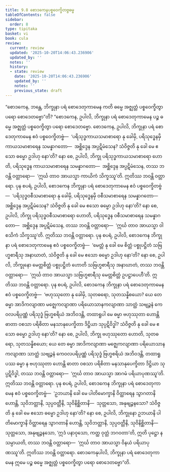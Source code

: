 ```yaml
---
title: 9.8 စောဒကေနပစ္စဝေက္ခိတဗ္ဗဓမ္မ
tableOfContents: false
sidebar:
  order: 8
type: tipitaka
basket: vi
book: cula
review:
  current: review
  updated: '2025-10-20T14:06:43.236906'
  updated_by: ''
  notes: ''
  history:
  - state: review
    date: '2025-10-20T14:06:43.236906'
    updated_by: ''
    notes: ''
    previous_state: draft
---
```



<DynamicBreadcrumb />


<ReviewStatus review={frontmatter.review} showDetails={true} />

<HypothesisAnnotation frontmatter={frontmatter} />

<Division number="399" book="cula" e="ch" v="4" p="436">

<Paragraph number="1929" book="cula">
“စောဒကေန, ဘန္တေ, ဘိက္ခုနာ ပရံ စောဒေတုကာမေန ကတိ ဓမ္မေ အဇ္ဈတ္တံ ပစ္စဝေက္ခိတွာ ပရော စောဒေတဗ္ဗော”တိ? “စောဒကေန, ဥပါလိ, ဘိက္ခုနာ ပရံ စောဒေတုကာမေန ပဉ္စ ဓမ္မေ အဇ္ဈတ္တံ ပစ္စဝေက္ခိတွာ ပရော စောဒေတဗ္ဗော.
</Paragraph>

<Paragraph number="1930" book="cula">
စောဒကေန, ဥပါလိ, ဘိက္ခုနာ ပရံ စောဒေတုကာမေန ဧဝံ ပစ္စဝေက္ခိတဗ္ဗံ—  ‘ပရိသုဒ္ဓကာယသမာစာရော နု ခေါမှိ, ပရိသုဒ္ဓေနမှိ ကာယသမာစာရေန သမန္နာဂတော—  အစ္ဆိဒ္ဒေန အပ္ပဋိမံသေန? သံဝိဇ္ဇတိ နု ခေါ မေ ဧသော ဓမ္မော ဥဒါဟု နော’တိ? နော စေ, ဥပါလိ, ဘိက္ခု ပရိသုဒ္ဓကာယသမာစာရော ဟောတိ, ပရိသုဒ္ဓေန ကာယသမာစာရေန သမန္နာဂတော—  အစ္ဆိဒ္ဒေန အပ္ပဋိမံသေန, တဿ ဘဝန္တိ ဝတ္တာရော—  ‘ဣင်္ဃ တာဝ အာယသ္မာ ကာယိကံ သိက္ခဿူ’တိ. ဣတိဿ ဘဝန္တိ ဝတ္တာရော.
</Paragraph>

<Paragraph number="1931" book="cula">
ပုန စပရံ, ဥပါလိ, စောဒကေန ဘိက္ခုနာ ပရံ စောဒေတုကာမေန ဧဝံ ပစ္စဝေက္ခိတဗ္ဗံ—  ‘ပရိသုဒ္ဓဝစီသမာစာရော နု ခေါမှိ, ပရိသုဒ္ဓေနမှိ ဝစီသမာစာရေန သမန္နာဂတော—  အစ္ဆိဒ္ဒေန အပ္ပဋိမံသေန? သံဝိဇ္ဇတိ နု ခေါ မေ ဧသော ဓမ္မော ဥဒါဟု နော’တိ? နော စေ, ဥပါလိ, ဘိက္ခု ပရိသုဒ္ဓဝစီသမာစာရော ဟောတိ, ပရိသုဒ္ဓေန ဝစီသမာစာရေန သမန္နာဂတော—  အစ္ဆိဒ္ဒေန အပ္ပဋိမံသေန, တဿ ဘဝန္တိ ဝတ္တာရော—  ‘ဣင်္ဃ တာဝ အာယသ္မာ ဝါစသိကံ သိက္ခဿူ’တိ. ဣတိဿ ဘဝန္တိ ဝတ္တာရော.
</Paragraph>

<Paragraph number="1932" book="cula">
ပုန စပရံ, ဥပါလိ, စောဒကေန ဘိက္ခုနာ ပရံ စောဒေတုကာမေန ဧဝံ ပစ္စဝေက္ခိတဗ္ဗံ—  ‘မေတ္တံ နု ခေါ မေ စိတ္တံ ပစ္စုပဋ္ဌိတံ သဗြဟ္မစာရီသု အနာဃာတံ, သံဝိဇ္ဇတိ နု ခေါ မေ ဧသော ဓမ္မော ဥဒါဟု နော’တိ? နော စေ, ဥပါလိ, ဘိက္ခုနော မေတ္တစိတ္တံ ပစ္စုပဋ္ဌိတံ ဟောတိ သဗြဟ္မစာရီသု အနာဃာတံ, တဿ ဘဝန္တိ ဝတ္တာရော—  ‘ဣင်္ဃ တာဝ အာယသ္မာ သဗြဟ္မစာရီသု မေတ္တစိတ္တံ ဥပဋ္ဌာပေဟီ’တိ. ဣတိဿ ဘဝန္တိ ဝတ္တာရော.
</Paragraph>

<Paragraph number="1933" book="cula">
ပုန စပရံ, ဥပါလိ, စောဒကေန ဘိက္ခုနာ ပရံ စောဒေတုကာမေန ဧဝံ ပစ္စဝေက္ခိတဗ္ဗံ—  ‘ဗဟုဿုတော နု ခေါမှိ, သုတဓရော, သုတသန္နိစယော? ယေ တေ ဓမ္မာ အာဒိကလျာဏာ မဇ္ဈေကလျာဏာ ပရိယောသာနကလျာဏာ သာတ္ထံ သဗျဉ္ဇနံ ကေဝလပရိပုဏ္ဏံ ပရိသုဒ္ဓံ ဗြဟ္မစရိယံ အဘိဝဒန္တိ, တထာရူပါ မေ ဓမ္မာ ဗဟုဿုတာ ဟောန္တိ ဓာတာ ဝစသာ ပရိစိတာ မနသာနုပေက္ခိတာ ဒိဋ္ဌိယာ သုပ္ပဋိဝိဒ္ဓါ? သံဝိဇ္ဇတိ နု ခေါ မေ ဧသော ဓမ္မော ဥဒါဟု နော’တိ? နော စေ, ဥပါလိ, ဘိက္ခု ဗဟုဿုတော ဟောတိ, သုတဓရော, သုတသန္နိစယော; ယေ တေ ဓမ္မာ အာဒိကလျာဏာ မဇ္ဈေကလျာဏာ ပရိယောသာနကလျာဏာ သာတ္ထံ သဗျဉ္ဇနံ ကေဝလပရိပုဏ္ဏံ ပရိသုဒ္ဓံ ဗြဟ္မစရိယံ အဘိဝဒန္တိ, တထာရူပဿ ဓမ္မာ န ဗဟုဿုတာ ဟောန္တိ ဓာတာ ဝစသာ ပရိစိတာ မနသာနုပေက္ခိတာ ဒိဋ္ဌိယာ သုပ္ပဋိဝိဒ္ဓါ, တဿ ဘဝန္တိ ဝတ္တာရော—  ‘ဣင်္ဃ တာဝ အာယသ္မာ အာဂမံ ပရိယာပုဏဿူ’တိ. ဣတိဿ ဘဝန္တိ ဝတ္တာရော.
</Paragraph>

<Paragraph number="1934" book="cula">
ပုန စပရံ, ဥပါလိ, စောဒကေန ဘိက္ခုနာ ပရံ စောဒေတုကာမေန ဧဝံ ပစ္စဝေက္ခိတဗ္ဗံ—  ‘ဥဘယာနိ ခေါ မေ ပါတိမောက္ခာနိ ဝိတ္ထာရေန သွာဂတာနိ ဟောန္တိ, သုဝိဘတ္တာနိ, သုပ္ပဝတ္တီနိ, သုဝိနိစ္ဆိတာနိ—  သုတ္တသော, အနုဗျဉ္ဇနသော? သံဝိဇ္ဇတိ နု ခေါ မေ ဧသော ဓမ္မော ဥဒါဟု နော’တိ? နော စေ, ဥပါလိ, ဘိက္ခုနော ဥဘယာနိ ပါတိမောက္ခာနိ ဝိတ္ထာရေန သွာဂတာနိ ဟောန္တိ, သုဝိဘတ္တာနိ, သုပ္ပဝတ္တီနိ, သုဝိနိစ္ဆိတာနိ—  သုတ္တသော, အနုဗျဉ္ဇနသော, ‘ဣဒံ ပနာဝုသော, ကတ္ထ ဝုတ္တံ ဘဂဝတာ’တိ, ဣတိ ပုဋ္ဌော န သမ္ပာယတိ, တဿ ဘဝန္တိ ဝတ္တာရော—  ‘ဣင်္ဃ တာဝ အာယသ္မာ ဝိနယံ ပရိယာပုဏဿူ’တိ. ဣတိဿ ဘဝန္တိ ဝတ္တာရော. စောဒကေနုပါလိ, ဘိက္ခုနာ ပရံ စောဒေတုကာမေန ဣမေ ပဉ္စ ဓမ္မေ အဇ္ဈတ္တံ ပစ္စဝေက္ခိတွာ ပရော စောဒေတဗ္ဗော”တိ.
</Paragraph>
</Division>